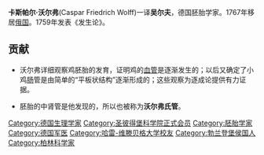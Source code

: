 {{expand|time=2011-01-22T17:20:50+00:00}}
{{refimprove|time=2011-01-22T17:20:50+00:00}}
{{Infobox Scientist
|name              = 卡斯帕尔·沃尔弗
|box_width         =
|image             =Wolff.C.F.jpg
|image_size        =190px
|caption           =
|birth_date        = 1733年1月18日
|birth_place       =  [[柏林|柏林]], [[勃兰登堡|勃兰登堡]]
|death_date        = 1794年2月22日
|death_place       = 
|residence  = |citizenship = 
|nationality       =  [[德国|德国]]
|ethnicity         = 
|field             =  [[生理学|生理学]]
|work_institutions = 
|alma_mater        = [[哈雷-维滕贝格大学|哈雷-维滕贝格大学]]
|doctoral_advisor  = 
|doctoral_students = 
|known_for         = [[胚胎学|胚胎学]]
|author_abbrev_bot =
|author_abbrev_zoo = 
|influences        = 
|influenced        = 
|prizes            = 
|religion = |footnotes = |signature         =
}}
'''卡斯帕尔·沃尔弗'''(Caspar Friedrich Wolff)一译'''吴尔夫'''，德国胚胎学家。1767年移居[[俄国|俄国]]。1759年发表《发生论》。

==贡献==
*沃尔弗详细观察鸡胚胎的发育，证明鸡的[[血管|血管]]是逐渐发生的；以后又确定了小鸡[[肠|肠]]管是由简单的“平板状结构”逐渐形成的；这些观察为逐成论提供有力证据。

*胚胎的中肾管是他发现的，所以也被称为'''沃尔弗氏管'''。

{{Authority control}}
{{DEFAULTSORT: Wolff, Caspar}}
[[Category:德国生理学家|Category:德国生理学家]]
[[Category:圣彼得堡科学院正式会员|Category:圣彼得堡科学院正式会员]]
[[Category:胚胎学家|Category:胚胎学家]]
[[Category:德国军医|Category:德国军医]]
[[Category:哈雷-维滕贝格大学校友|Category:哈雷-维滕贝格大学校友]]
[[Category:勃兰登堡侯国人|Category:勃兰登堡侯国人]]
[[Category:柏林科学家|Category:柏林科学家]]